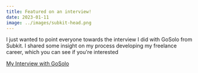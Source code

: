 ```yaml
---
title: Featured on an interview!
date: 2023-01-11
image: ../images/subkit-head.png
---
```

I just wanted to point everyone towards the interview I did with GoSolo from Subkit. 
I shared some insight on my process developing my freelance career, which you can see if you're interested

[My Interview with GoSolo](https://gosolo.subkit.com/george-parks/)